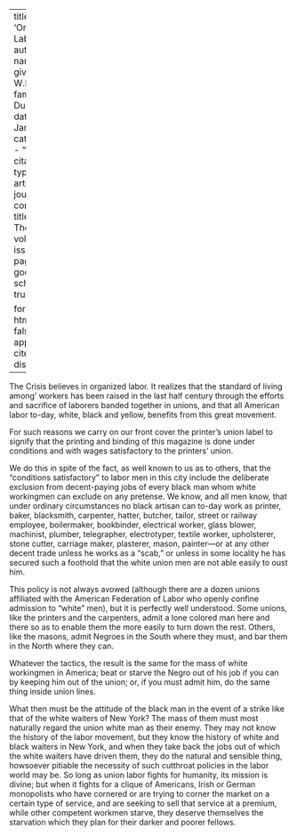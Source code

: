 
---
title: 'Organized Labor'
author:
  - name:
      given: W.E.B.
      family: Du Bois
date: Jan. 1912
categories: 
  - ""
citation: 
  type: article-journal
  container-title: The Crisis
  volume: 4
  issue: 3
  page: 131
google-scholar: true

format:
  html:
    toc: false
    appendix-cite-as: display
---


<span class = "small-caps">The Crisis</span> believes in organized labor. It realizes that the standard of living among' workers has been raised in the last half century through the efforts and sacrifice of laborers banded together in unions, and that all American labor to-day, white, black and yellow, benefits from this great movement. 

For such reasons we carry on our front cover the printer's union label to signify that the printing and binding of this magazine is done under conditions and with wages satisfactory to the printers' union. 

We do this in spite of the fact, as well known to us as to others, that the "conditions satisfactory" to labor men in this city include the deliberate exclusion from decent-paying jobs of every black man whom white workingmen can exclude on any pretense. We know, and all men know, that under ordinary circumstances no black artisan can to-day work as printer, baker, blacksmith, carpenter, hatter, butcher, tailor, street or railway employee, boilermaker, bookbinder, electrical worker, glass blower, machinist, plumber, telegrapher, electrotyper, textile worker, upholsterer, stone cutter, carriage maker, plasterer, mason, painter---or at any other decent trade unless he works as a "scab," or unless in some locality he has secured such a foothold that the white union men are not able easily to oust him. 

This policy is not always avowed (although there are a dozen unions affiliated with the American Federation of Labor who openly confine admission to "white" men), but it is perfectly well understood. Some unions, like the printers and the carpenters, admit a lone colored man here and there so as to enable them the more easily to turn down the rest. Others, like the masons, admit Negroes in the South where they must, and bar them in the North where they can. 

Whatever the tactics, the result is the same for the mass of white workingmen in America; beat or starve the Negro out of his job if you can by keeping him out of the union; or, if you must admit him, do the same thing inside union lines. 

What then must be the attitude of the black man in the event of a strike like that of the white waiters of New York? The mass of them must most naturally regard the union white man as their enemy. They may not know the history of the labor movement, but they know the history of white and black waiters in New York, and when they take back the jobs out of which the white waiters have driven them, they do the natural and sensible thing, howsoever pitiable the necessity of such cutthroat policies in the labor world may be. So long as union labor fights for humanity, its mission is divine; but when it fights for a clique of Americans, Irish or German monopolists who have cornered or are trying to corner the market on a certain type of service, and are seeking to sell that service at a premium, while other competent workmen starve, they deserve themselves the starvation which they plan for their darker and poorer fellows. 

